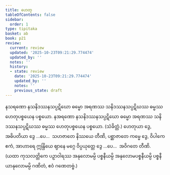 ```yaml
---
title: ဟေတု
tableOfContents: false
sidebar:
  order: 1
type: tipitaka
basket: ab
book: p21
review:
  current: review
  updated: '2025-10-23T09:21:29.774474'
  updated_by: ''
  notes: ''
  history:
  - state: review
    date: '2025-10-23T09:21:29.774474'
    updated_by: ''
    notes: ''
    previous_state: draft
---
```



<ReviewStatus review={frontmatter.review} showDetails={true} />

<HypothesisAnnotation frontmatter={frontmatter} />

<DynamicBreadcrumb />

<Division number="140" book="p21" e="ch" v="40" p="375">

<Paragraph number="358" book="p21">
နသရဏော နသနိဒဿနသပ္ပဋိဃော ဓမ္မော အရဏဿ သနိဒဿနသပ္ပဋိဃဿ ဓမ္မဿ ဟေတုပစ္စယေန ပစ္စယော. နအရဏော နသနိဒဿနသပ္ပဋိဃော ဓမ္မော အရဏဿ သနိဒဿနသပ္ပဋိဃဿ ဓမ္မဿ ဟေတုပစ္စယေန ပစ္စယော. (သံခိတ္တံ.)
</Paragraph>

<Paragraph number="359" book="p21">
ဟေတုယာ ဒွေ, အဓိပတိယာ ဒွေ …ပေ…  သဟဇာတေ နိဿယေ တီဏိ, ပစ္ဆာဇာတေ ကမ္မေ ဒွေ, ဝိပါကေ ဧကံ, အာဟာရေ ဣန္ဒြိယေ ဈာနေ မဂ္ဂေ ဝိပ္ပယုတ္တေ ဒွေ …ပေ…  အဝိဂတေ တီဏိ.
</Paragraph>

<Paragraph number="360" book="p21">
(ယထာ ကုသလတ္တိကေ ပဉှာဝါရဿ အနုလောမမ္ပိ ပစ္စနီယမ္ပိ အနုလောမပစ္စနီယမ္ပိ ပစ္စနီယာနုလောမမ္ပိ ဂဏိတံ, ဧဝံ ဂဏေတဗ္ဗံ.)
</Paragraph>
</Division>